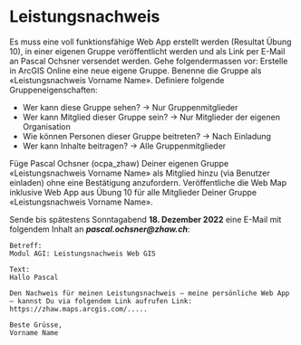 # Leistungsnachweis

Es muss eine voll funktionsfähige Web App erstellt werden (Resultat Übung 10), in einer eigenen Gruppe veröffentlicht werden und als Link per E-Mail an Pascal Ochsner versendet werden.
Gehe folgendermassen vor: Erstelle in ArcGIS Online eine neue eigene Gruppe. Benenne die Gruppe als «Leistungsnachweis Vorname Name». Definiere folgende Gruppeneigenschaften:

- Wer kann diese Gruppe sehen? -> Nur Gruppenmitglieder
- Wer kann Mitglied dieser Gruppe sein? -> Nur Mitglieder der eigenen Organisation
- Wie können Personen dieser Gruppe beitreten? -> Nach Einladung
- Wer kann Inhalte beitragen? -> Alle Gruppenmitglieder

Füge Pascal Ochsner (ocpa_zhaw) Deiner eigenen Gruppe «Leistungsnachweis Vorname Name» als Mitglied hinzu (via Benutzer einladen) ohne eine Bestätigung anzufordern.
Veröffentliche die Web Map inklusive Web App aus Übung 10 für alle Mitglieder Deiner Gruppe «Leistungsnachweis Vorname Name».

Sende bis spätestens Sonntagabend **18. Dezember 2022** eine E-Mail mit folgendem Inhalt an ***pascal.ochsner@zhaw.ch***: 

    Betreff:
    Modul AGI: Leistungsnachweis Web GIS 

    Text:
    Hallo Pascal

    Den Nachweis für meinen Leistungsnachweis – meine persönliche Web App – kannst Du via folgendem Link aufrufen Link: https://zhaw.maps.arcgis.com/..... 

    Beste Grüsse,
    Vorname Name
